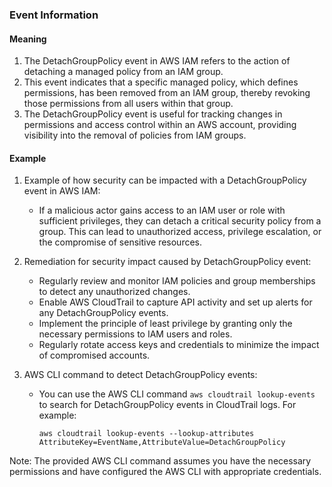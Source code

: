 
### Event Information

#### Meaning

1. The DetachGroupPolicy event in AWS IAM refers to the action of detaching a managed policy from an IAM group.
2. This event indicates that a specific managed policy, which defines permissions, has been removed from an IAM group, thereby revoking those permissions from all users within that group.
3. The DetachGroupPolicy event is useful for tracking changes in permissions and access control within an AWS account, providing visibility into the removal of policies from IAM groups.

#### Example

1. Example of how security can be impacted with a DetachGroupPolicy event in AWS IAM:
   - If a malicious actor gains access to an IAM user or role with sufficient privileges, they can detach a critical security policy from a group. This can lead to unauthorized access, privilege escalation, or the compromise of sensitive resources.

2. Remediation for security impact caused by DetachGroupPolicy event:
   - Regularly review and monitor IAM policies and group memberships to detect any unauthorized changes.
   - Enable AWS CloudTrail to capture API activity and set up alerts for any DetachGroupPolicy events.
   - Implement the principle of least privilege by granting only the necessary permissions to IAM users and roles.
   - Regularly rotate access keys and credentials to minimize the impact of compromised accounts.

3. AWS CLI command to detect DetachGroupPolicy events:
   - You can use the AWS CLI command `aws cloudtrail lookup-events` to search for DetachGroupPolicy events in CloudTrail logs. For example:
     ```
     aws cloudtrail lookup-events --lookup-attributes AttributeKey=EventName,AttributeValue=DetachGroupPolicy
     ```

Note: The provided AWS CLI command assumes you have the necessary permissions and have configured the AWS CLI with appropriate credentials.


